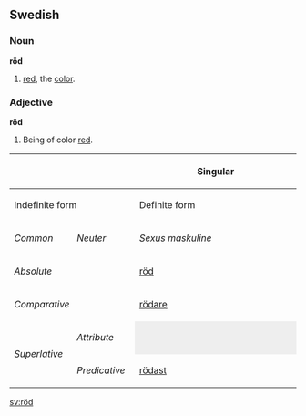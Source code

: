 ==Swedish==
===Noun===
'''röd'''

#[[red]], the [[color]].

===Adjective===
'''röd'''

#Being of color [[red]].

{| border=1 cellspacing=0 
|- bgcolor="#FFFFF0" align=center
! rowspan=3 colspan=2 |
! colspan=4 width=400 | Singular
! rowspan=3 width=100 | Plural
|- bgcolor="#FFFFF0" align=center
! colspan=2 width=200 | Indefinite form
! colspan=2 width=200 | Definite form
|- bgcolor="#FFFFF0" align=center
| width=100 | ''Common''
| width=100 | ''Neuter''
| width=100 | ''Sexus maskuline''
| width=100 | ''Other sexus''
|- align=center
| bgcolor="#FFFFF0" colspan=2 width=120 | ''Absolute''
| [[röd]]
| [[rött]]
| [[röde]]
| [[röda]]
| [[röda]]
|- align=center
| bgcolor="#FFFFF0" colspan=2 | ''Comparative''
| colspan=7 | [[rödare]]
|- align=center
| bgcolor="#FFFFF0" rowspan=2 width=60 | ''Superlative''
| bgcolor="#FFFFF0" width=60 | ''Attribute''
| colspan=2 style="background:#eeeeee" |  
| [[rödaste]]
| [[rödaste]]
| [[rödaste]]
|- align=center 
| bgcolor="#FFFFF0" width=60 | ''Predicative''
| colspan=5 | [[rödast]]
|}

[[sv:röd]]